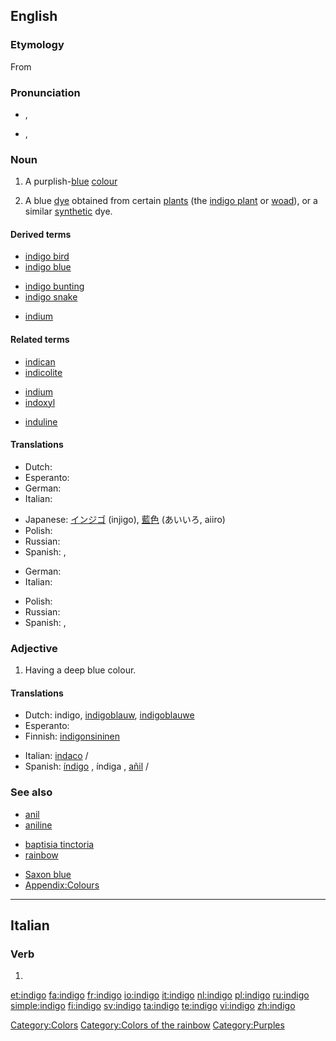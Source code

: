 {{wikipedia}}
{{also|Indigo|índigo}}
==English==

===Etymology===
From {{etyl|el}} {{term|ινδικόν|sc=Grek||Indian dye}}

===Pronunciation===
* {{a|UK}} {{IPA|/ˈɪn.dɪˌgəʊ/}}, {{SAMPA|/"In.dI%g@U/}}
* {{a|US}} {{IPA|/ˈɪndɪˌgoʊ/}}, {{SAMPA|/"IndI%goU/}}

===Noun===
{{en-noun|-}}

# {{colour}} A purplish-[[blue]] [[colour]]
# A blue [[dye]] obtained from certain [[plant]]s (the [[indigo plant]] or [[woad]]), or a similar [[synthetic]] dye.
#: {{color panel|00416A}}
#: {{color panel|web indigo|2=4B0082}}

====Derived terms====
{{top3}}
* [[indigo bird]]
* [[indigo blue]]
{{mid3}}
* [[indigo bunting]]
* [[indigo snake]]
{{mid3}}
* [[indium]]<!--see the etymology for that word-->
{{bottom}}

====Related terms====
{{top3}}
* [[indican]]
* [[indicolite]]
{{mid3}}
* [[indium]]
* [[indoxyl]]
{{mid3}}
* [[induline]]
{{bottom}}

====Translations====
{{trans-top|colour}}
* Dutch: {{t+|nl|indigo|n}}
* Esperanto: {{t-|eo|indigo|xs=Esperanto}}
* German: {{t-|de|Indigo|n}}
* Italian: {{t+|it|indaco|m}}
{{trans-mid}}
* Japanese: [[インジゴ]] (injigo), [[藍色]] (あいいろ, aiiro)
* Polish: {{t|pl|indygo}}
* Russian: {{t|ru|индиго|n|tr=indígo|sc=Cyrl}}
* Spanish: {{t+|es|índigo|m}}, {{t+|es|añil|m}}
{{trans-bottom}}

{{trans-top|dye}}
* German: {{t-|de|Indigo|m}}
* Italian: {{t+|it|indaco|m}}
{{trans-mid}}
* Polish: {{t|pl|indygo}}
* Russian: {{t|ru|индиго|n|tr=indígo|sc=Cyrl}}
* Spanish: {{t+|es|índigo|m}}, {{t+|es|añil|m}}
{{trans-bottom}}

===Adjective===
{{infl|en|adjective}}

# {{colour}} Having a deep blue colour.

====Translations====
{{trans-top|colour}}
* Dutch: indigo, [[indigoblauw]], [[indigoblauwe]]
* Esperanto: {{t-|eo|indiga|xs=Esperanto}}
* Finnish: [[indigonsininen]]
{{trans-mid}}
* Italian: [[indaco]] {{m}}/{{f}}
* Spanish: [[índigo]] {{m}}, índiga {{f}}, [[añil]] {{m}}/{{f}}
{{trans-bottom}}

===See also===
{{top3}}
* [[anil]]
* [[aniline]]
{{mid3}}
* [[baptisia tinctoria]]
* [[rainbow]]
{{mid3}}
* [[Saxon blue]]
* [[Appendix:Colours]]
{{bottom}}

[[Category:Colors]]
[[Category:Colors of the rainbow]]
[[Category:Purples]]

----

==Italian==

===Verb===
{{infl|it|verb form}}

# {{form of|[[first-person|First-person]] [[singular]] [[present tense]]|[[indigere#Italian|indigere]]|lang=Italian}}

[[et:indigo]]
[[fa:indigo]]
[[fr:indigo]]
[[io:indigo]]
[[it:indigo]]
[[nl:indigo]]
[[pl:indigo]]
[[ru:indigo]]
[[simple:indigo]]
[[fi:indigo]]
[[sv:indigo]]
[[ta:indigo]]
[[te:indigo]]
[[vi:indigo]]
[[zh:indigo]]